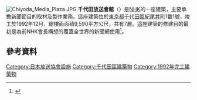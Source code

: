 [[File:Chiyoda_Media_Plaza.JPG|thumb]]
'''千代田放送會館'''（{{lang-ja|ちよだほうそうかいかん}}）是[[日本放送協會|NHK]]的一座建築，主要承擔新聞節目的取材及製作業務。這座建築位於[[東京都|東京都]][[千代田區|千代田區]][[紀尾井町|紀尾井町]]1番1號，竣工於1992年12月，總樓面面積9,590平方公尺，共有7層。這座建築的修建目的最初是為前NHK會長{{link-ja|島桂次|島桂次}}構想的覆蓋全世界的新聞網{{link-ja|日本國際放送|日本国際放送|全球新聞網 (GNN)}}使用<ref>{{Cite book|author=池田信夫|authorlink=池田信夫|title=電波利権|date=2006-01-20|accessdate=2008-12-15|edition=初版|publisher=[[新潮社|新潮社]]|series=[[新潮新書|新潮新書]]|isbn=4106101505|pages=pp. 94-95}}</ref>。
==參考資料==
{{Reflist}}
{{NHK}}
[[Category:日本放送協會設施|Category:日本放送協會設施]]
[[Category:千代田區建築物|Category:千代田區建築物]]
[[Category:1992年完工建築物|Category:1992年完工建築物]]